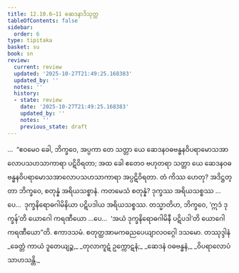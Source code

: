 ```yaml
---
title: 12.10.6–11 ဆေဒနာဒိသုတ္တ
tableOfContents: false
sidebar:
  order: 6
type: tipitaka
basket: su
book: sn
review:
  current: review
  updated: '2025-10-27T21:49:25.168383'
  updated_by: ''
  notes: ''
  history:
  - state: review
    date: '2025-10-27T21:49:25.168383'
    updated_by: ''
    notes: ''
    previous_state: draft
---
```



<ReviewStatus review={frontmatter.review} showDetails={true} />

<HypothesisAnnotation frontmatter={frontmatter} />

<DynamicBreadcrumb />

<Division number="1166–1171" book="sn" e="ch" v="18">

<Paragraph number="2515" book="sn">
…  “ဧဝမေဝ ခေါ, ဘိက္ခဝေ, အပ္ပကာ တေ သတ္တာ ယေ ဆေဒနဝဓဗန္ဓနဝိပရာမောသအာလောပသဟသာကာရာ ပဋိဝိရတာ; အထ ခေါ ဧတေဝ ဗဟုတရာ သတ္တာ ယေ ဆေဒနဝဓဗန္ဓနဝိပရာမောသအာလောပသဟသာကာရာ အပ္ပဋိဝိရတာ. တံ ကိဿ ဟေတု? အဒိဋ္ဌတ္တာ ဘိက္ခဝေ, စတုန္နံ အရိယသစ္စာနံ. ကတမေသံ စတုန္နံ? ဒုက္ခဿ အရိယသစ္စဿ …ပေ…  ဒုက္ခနိရောဓဂါမိနိယာ ပဋိပဒါယ အရိယသစ္စဿ.
</Paragraph>

<Paragraph number="2516" book="sn">
တသ္မာတိဟ, ဘိက္ခဝေ, ‘ဣဒံ ဒုက္ခန်’တိ ယောဂေါ ကရဏီယော …ပေ…  ‘အယံ ဒုက္ခနိရောဓဂါမိနီ ပဋိပဒါ’တိ ယောဂေါ ကရဏီယော”တိ.

</Paragraph>
</Division>

<Paragraph number="2517" type="center" book="sn">
ဧကာဒသမံ.



</Paragraph>

<Paragraph number="2518" type="center" book="sn">
စတုတ္ထအာမကဓညပေယျာလဝဂ္ဂေါ ဒသမော.



</Paragraph>

<Paragraph number="2519" type="center" book="sn">
တဿုဒ္ဒါနံ


</Paragraph>

<Paragraph number="2520" type="verses" book="sn">
_ခေတ္တံ ကာယံ ဒူတေယျဉ္စ,_  
_တုလာကူဋံ ဥက္ကောဋနံ;_  
_ဆေဒနံ ဝဓဗန္ဓနံ,_  
_ဝိပရာလောပံ သာဟသန္တိ._
</Paragraph>